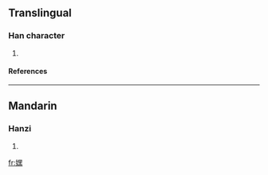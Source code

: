 ==Translingual==
===Han character===
{{Han char|rn=38|rad=女|as=12|sn=15|four=|canj=女田土火 (VWGF)}}
# {{defn|Han|sort=女12}}
====References====
{{Han ref|kx=0271.050|dkj=06712|dj=0539.020|hdz=21081.030|uh=5AFC|ud=23292}}

----
==Mandarin==
===Hanzi===
{{cmn-hanzi|pin=[[mò]] ([[mo4]])|wg=mo<sup>4</sup>}}
# {{defn|Mandarin}}

[[fr:嫼]]